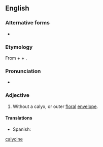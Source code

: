 ==English==

===Alternative forms===
* {{l|en|acalycinous}}

===Etymology===
From {{affix|en|a-|gloss1=not}} + {{der|en|la|calyx}} + {{affix|en|-ine}}.

===Pronunciation===
* {{a|US}} {{IPA|en|/ˌeiˈkeɪ.lə.saɪn/|/ˌeiˈkæ.lə.saɪn/}}

===Adjective===
{{en-adj|-}}

# {{lb|en|botany}} Without a calyx, or outer [[floral]] [[envelope]].

====Translations====
{{trans-top|without a calyx}}
* Spanish: {{t+|es|acalicino}}
{{trans-mid}}
{{trans-bottom}}

[[Category:English words prefixed with a-|calycine]]